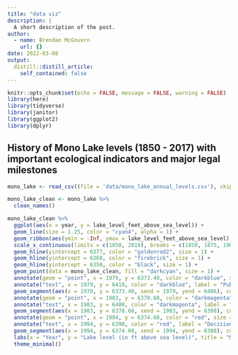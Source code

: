 ```yaml
---
title: "data viz"
description: |
  A short description of the post.
author:
  - name: Brendan McGovern
    url: {}
date: 2022-03-08
output:
  distill::distill_article:
    self_contained: false
---
```



```r
knitr::opts_chunk$set(echo = FALSE, message = FALSE, warning = FALSE)
library(here)
library(tidyverse)
library(janitor)
library(ggplot2)
library(dplyr)
```

## History of Mono Lake levels (1850 - 2017) with important ecological indicators and major legal milestones

```r
mono_lake <- read_csv((file = 'data/mono_lake_annual_levels.csv'), skip = 5)
```


```r
mono_lake_clean <- mono_lake %>% 
  clean_names() 
```


```r

mono_lake_clean %>% 
  ggplot(aes(x = year, y = lake_level_feet_above_sea_level)) +
  geom_line(size = 1.25, color = "cyan4", alpha = 1) +
  geom_ribbon(aes(ymin = -Inf, ymax = lake_level_feet_above_sea_level), fill = "darkcyan", alpha = 0.2) +
  scale_x_continuous(limits = c(1850, 2019), breaks = c(1850, 1875, 1900, 1925, 1950, 1975, 2000, 2017), expand = c(0,0)) +
  geom_hline(yintercept = 6377, color = "goldenrod2", size = 1) +
  geom_hline(yintercept = 6360, color = "firebrick", size = 1) + 
  geom_hline(yintercept = 6350, color = "black", size = 1) +
  geom_point(data = mono_lake_clean, fill = "darkcyan", size = 1) +
  annotate(geom = "point", x = 1979, y = 6373.40, color = "darkblue", size = 2, hjust =0) +
  annotate("text", x = 1979, y = 6410, color = "darkblue", label = "Public Trust Suit initiates") +
  geom_segment(aes(x = 1979, y = 6373.40, xend = 1979, yend = 6406), color = "darkblue") +
  annotate(geom = "point", x = 1983, y = 6378.60, color = "darkmagenta", size = 2, hjust =0) +
  annotate("text", x = 1983, y = 6400, color = "darkmagenta", label = "Public Trust Doctrine") +
  geom_segment(aes(x = 1983, y = 6378.60, xend = 1983, yend = 6398), color = "darkmagenta") +
  annotate(geom = "point", x = 1994, y = 6374.60, color = "red", size = 2, hjust =0) +
  annotate("text", x = 1994, y = 6390, color = "red", label = "Decision 1631") +
  geom_segment(aes(x = 1994, y = 6374.60, xend = 1994, yend = 6388), color = "red") +
  labs(x = "Year", y = "Lake level (in ft above sea level)", title = "Mono Lake: History of Lake Levels and Major Court Cases", subtitle = "1850 - 2017") +
  theme_minimal()
```
